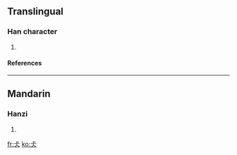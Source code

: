 ==Translingual==
===Han character===
{{Han char|rn=9|rad=人|as=03|sn=5|four=|canj=卜一人 (YMO)}}
# {{defn|Han|sort=人03}}
====References====
{{Han ref|kx=0094.051|dkj=00394|dj=0199.050|hdz=10111.040|uh=4EE7|ud=20199}}
----
==Mandarin==
===Hanzi===
{{cmn-hanzi|pin=[[cháng]] ([[chang2]])|wg=ch'ang<sup>2</sup>}}
# {{defn|Mandarin}}




[[fr:仧]]
[[ko:仧]]